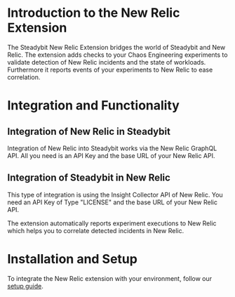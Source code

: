 # Introduction to the New Relic Extension
The Steadybit New Relic Extension bridges the world of Steadybit and New Relic.
The extension adds checks to your Chaos Engineering experiments to validate detection of New Relic incidents and the state of workloads.
Furthermore it reports events of your experiments to New Relic to ease correlation.


# Integration and Functionality

## Integration of New Relic in Steadybit

Integration of New Relic into Steadybit works via the New Relic GraphQL API. All you need is an API Key and the base URL of your New Relic API.

<!-- With the [Event Check](/action/com.steadybit.extension_instana.event_check) you can integrate your Instana events into your experiments. -->
<!-- Check that your observability strategy is working as expected by verifying that Instana notices a problem which is injected by Steadybit. -->

<!-- With the [Create Maintenance Window](/action/com.steadybit.extension_instana.maintenance-window) you can mute your alerting during an experiment to avoid false alarms and avoid incident processes. -->


## Integration of Steadybit in New Relic

This type of integration is using the Insight Collector API of New Relic. You need an API Key of Type "LICENSE" and the base URL of your New Relic API.

The extension automatically reports experiment executions to New Relic which helps you to correlate detected incidents in New Relic.



# Installation and Setup

To integrate the New Relic extension with your environment, follow our [setup guide](https://github.com/steadybit/extension-newrelic#installation).